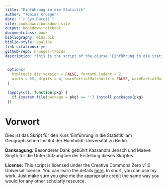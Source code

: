 ```yaml
--- 
title: "Einführung in die Statistik"
author: "Tobias Krueger"
date: "`r Sys.Date()`"
site: bookdown::bookdown_site
output: bookdown::gitbook
documentclass: book
bibliography: eids.bib
biblio-style: apalike
link-citations: yes
github-repo: krueger-t/eids
description: "This is the script of the course 'Einführung in die Statistik' (in German) run at the Geography Department of Humboldt-Universität zu Berlin."
---
```


```r
 options(
   htmltools.dir.version = FALSE, formatR.indent = 2,
   width = 55, digits = 4, warnPartialMatchAttr = FALSE, warnPartialMatchDollar = FALSE
 )

 lapply(c(), function(pkg) {
   if (system.file(package = pkg) == '') install.packages(pkg)
 })
```

# Vorwort {-}

Dies ist das Skript für den Kurs 'Einführung in die Statistik' am Geographischen Institut der Humboldt-Universität zu Berlin.

**Danksagung:** Besonderer Dank gebührt Kassandra Jensch und Maeve Smyth für die Unterstützung bei der Erstellung dieses Skriptes.

**License:** This script is licensed under the Creative Commons Zero v1.0 Universal license. You can learn the details [here](https://github.com/krueger-t/eids/blob/main/LICENSE). In short, you can use my work. Just make sure you give me the appropriate credit the same way you would for any other scholarly resource.
